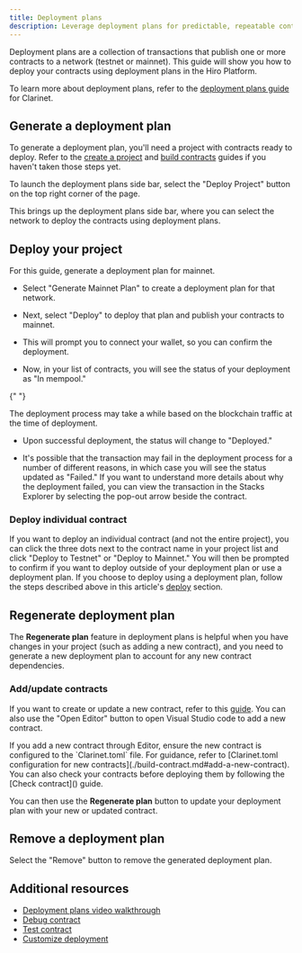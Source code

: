 ```yaml
---
title: Deployment plans
description: Leverage deployment plans for predictable, repeatable contract deployments.
---
```



Deployment plans are a collection of transactions that publish one or more contracts to a network (testnet or mainnet). This guide will show you how to deploy your contracts using deployment plans in the Hiro Platform.

To learn more about deployment plans, refer to the [deployment plans guide](/stacks/clarinet/guides/create-deployment-plans) for Clarinet.

## Generate a deployment plan

To generate a deployment plan, you'll need a project with contracts ready to deploy. Refer to the [create a project](/stacks/platform/guides/create-project) and [build contracts](/stacks/platform/guides/build-contracts) guides if you haven't taken those steps yet.

To launch the deployment plans side bar, select the "Deploy Project" button on the top right corner of the page.

<Wrapper>
  <ImageZoom
    alt="DeployButton"
    src={DeployButton}
    className="!my-0 rounded-xl bg-background"
    priority
  />
</Wrapper>

This brings up the deployment plans side bar, where you can select the network to deploy the contracts using deployment plans.

## Deploy your project

For this guide, generate a deployment plan for mainnet.

- Select "Generate Mainnet Plan" to create a deployment plan for that network.

<Wrapper>
  <ImageZoom
    alt="GenerateMainnetPlan"
    src={GenerateMainnetPlan}
    className="!my-0 rounded-xl bg-background"
    priority
  />
</Wrapper>

- Next, select "Deploy" to deploy that plan and publish your contracts to mainnet.

<Wrapper>
  <ImageZoom
    alt="ClickDeploy"
    src={ClickDeploy}
    className="!my-0 rounded-xl bg-background"
    priority
  />
</Wrapper>

- This will prompt you to connect your wallet, so you can confirm the deployment.

<Wrapper>
  <ImageZoom
    alt="WalletConfirm"
    src={WalletConfirm}
    className="!my-0 rounded-xl bg-background"
    priority
  />
</Wrapper>

- Now, in your list of contracts, you will see the status of your deployment as "In mempool."

<Wrapper>
  <ImageZoom
    alt="InMempool"
    src={InMempool}
    className="!my-0 rounded-xl bg-background"
    priority
  />
</Wrapper>

{" "}

<Callout title="Note" type="info">
  The deployment process may take a while based on the blockchain traffic at the
  time of deployment.
</Callout>

- Upon successful deployment, the status will change to "Deployed."

<Wrapper>
  <ImageZoom
    alt="Deployed"
    src={Deployed}
    className="!my-0 rounded-xl bg-background"
    priority
  />
</Wrapper>

- It's possible that the transaction may fail in the deployment process for a number of different reasons, in which case you will see the status updated as "Failed." If you want to understand more details about why the deployment failed, you can view the transaction in the Stacks Explorer by selecting the pop-out arrow beside the contract.

<Wrapper>
  <ImageZoom
    alt="DeploymentFailed"
    src={DeploymentFailed}
    className="!my-0 rounded-xl bg-background"
    priority
  />
</Wrapper>

### Deploy individual contract

If you want to deploy an individual contract (and not the entire project), you can click the three dots next to the contract name in your project list and click "Deploy to Testnet" or "Deploy to Mainnet." You will then be prompted to confirm if you want to deploy outside of your deployment plan or use a deployment plan. If you choose to deploy using a deployment plan, follow the steps described above in this article's [deploy](#deploy) section.

<Wrapper>
  <ImageZoom
    alt="OutsideDeploymentPlan"
    src={OutsideDeploymentPlan}
    className="!my-0 rounded-xl bg-background"
    priority
  />
</Wrapper>

## Regenerate deployment plan

The **Regenerate plan** feature in deployment plans is helpful when you have changes in your project (such as adding a new contract), and you need to generate a new deployment plan to account for any new contract dependencies.

### Add/update contracts

If you want to create or update a new contract, refer to this [guide](/stacks/platform/guides/build-contracts). You can also use the "Open Editor" button to open Visual Studio code to add a new contract.

<Callout title="Note" type="info">
  If you add a new contract through Editor, ensure the new contract is
  configured to the `Clarinet.toml` file. For guidance, refer to [Clarinet.toml
  configuration for new contracts](./build-contract.md#add-a-new-contract). You
  can also check your contracts before deploying them by following the [Check
  contract]() guide.
</Callout>

You can then use the **Regenerate plan** button to update your deployment plan with your new or updated contract.

## Remove a deployment plan

Select the "Remove" button to remove the generated deployment plan.

## Additional resources

- [Deployment plans video walkthrough](https://www.youtube.com/watch?v=YcIg5VCO98s)
- [Debug contract](/stacks/clarinet/guides/debug-a-contract)
- [Test contract](/stacks/clarinet/guides/testing-with-clarinet-sdk)
- [Customize deployment](/stacks/clarinet/guides/create-deployment-plans)
